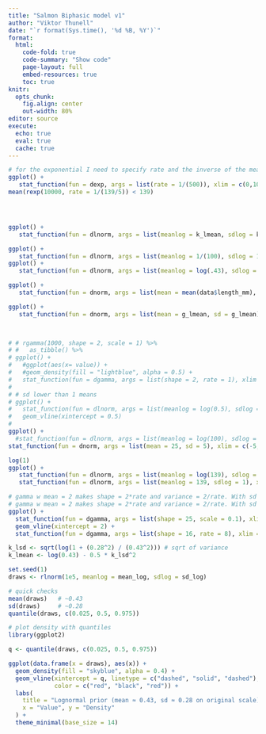 ```yaml
---
title: "Salmon Biphasic model v1"
author: "Viktor Thunell" 
date: "`r format(Sys.time(), '%d %B, %Y')`"
format: 
  html:
    code-fold: true
    code-summary: "Show code"
    page-layout: full
    embed-resources: true
    toc: true
knitr: 
  opts_chunk:
    fig.align: center
    out-width: 80%
editor: source
execute: 
  echo: true
  eval: true
  cache: true
---
```



```r
# for the exponential I need to specify rate and the inverse of the mean  or a fraction of he mean concentrates mass below the mean.
ggplot() +
   stat_function(fun = dexp, args = list(rate = 1/(500)), xlim = c(0,1000))
mean(rexp(10000, rate = 1/(139/5)) < 139)




ggplot() +
   stat_function(fun = dlnorm, args = list(meanlog = k_lmean, sdlog = k_lsd), xlim = c(0,100))

ggplot() +
   stat_function(fun = dlnorm, args = list(meanlog = 1/(100), sdlog = 1), xlim = c(0,100))
ggplot() +
   stat_function(fun = dlnorm, args = list(meanlog = log(.43), sdlog = log(1.1)), xlim = c(0,100))

ggplot() +
   stat_function(fun = dnorm, args = list(mean = mean(data$length_mm), sd = 65), xlim = c(0,1000))

ggplot() +
   stat_function(fun = dnorm, args = list(mean = g_lmean, sd = g_lmean), xlim = c(0,30)) +
  


# # rgamma(1000, shape = 2, scale = 1) %>%
# #   as_tibble() %>%
# ggplot() +
#   #ggplot(aes(x= value)) +
#   #geom_density(fill = "lightblue", alpha = 0.5) +
#   stat_function(fun = dgamma, args = list(shape = 2, rate = 1), xlim = c(0,10))
# 
# # sd lower than 1 means 
# ggplot() +
#   stat_function(fun = dlnorm, args = list(meanlog = log(0.5), sdlog = 1),xlim = c(0,1)) +
#   geom_vline(xintercept = 0.5)
# 
ggplot() +
  #stat_function(fun = dlnorm, args = list(meanlog = log(100), sdlog = 10), xlim = c(0,400))
stat_function(fun = dnorm, args = list(mean = 25, sd = 5), xlim = c(-5,45))
```


```r
log(1)
ggplot() +
   stat_function(fun = dlnorm, args = list(meanlog = log(139), sdlog = 1), xlim = c(0,500)) +
   stat_function(fun = dlnorm, args = list(meanlog = 139, sdlog = 1), xlim = c(0,500), color = "red")

# gamma w mean = 2 makes shape = 2*rate and variance = 2/rate. With sd = 0.5, variance = 0.25, rate=8 and shape 16.
# gamma w mean = 2 makes shape = 2*rate and variance = 2/rate. With sd = 1.5, variance = 1.5^2, rate=8 and shape 16.
ggplot() +
  stat_function(fun = dgamma, args = list(shape = 25, scale = 0.1), xlim = c(0,6)) +
  geom_vline(xintercept = 2) +
  stat_function(fun = dgamma, args = list(shape = 16, rate = 8), xlim = c(0,15), color = "red")
```


```r
k_lsd <- sqrt(log(1 + (0.28^2) / (0.43^2))) # sqrt of variance
k_lmean <- log(0.43) - 0.5 * k_lsd^2  

set.seed(1)
draws <- rlnorm(1e5, meanlog = mean_log, sdlog = sd_log)

# quick checks
mean(draws)   # ~0.43
sd(draws)     # ~0.28
quantile(draws, c(0.025, 0.5, 0.975))

# plot density with quantiles
library(ggplot2)

q <- quantile(draws, c(0.025, 0.5, 0.975))

ggplot(data.frame(x = draws), aes(x)) +
  geom_density(fill = "skyblue", alpha = 0.4) +
  geom_vline(xintercept = q, linetype = c("dashed", "solid", "dashed"),
             color = c("red", "black", "red")) +
  labs(
    title = "Lognormal prior (mean ≈ 0.43, sd ≈ 0.28 on original scale)",
    x = "Value", y = "Density"
  ) +
  theme_minimal(base_size = 14)
```

